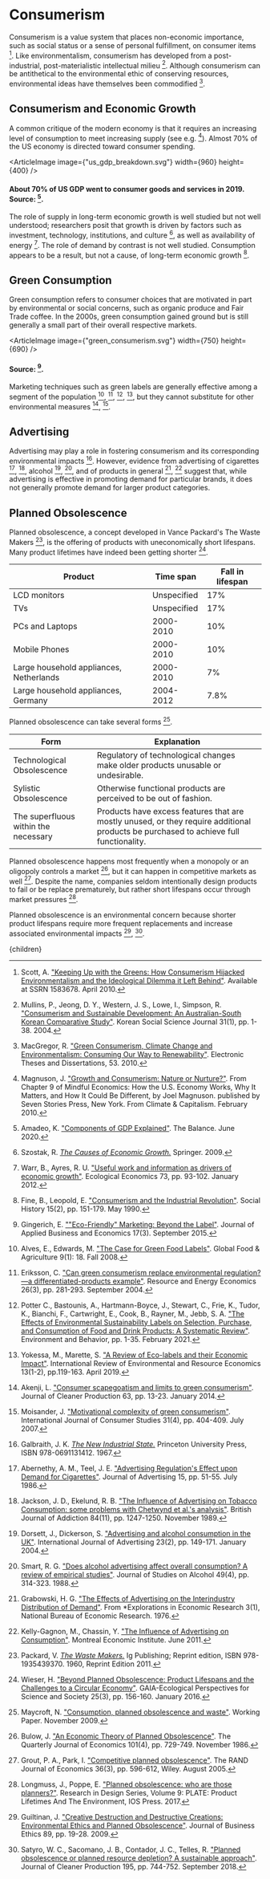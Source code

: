 


# Consumerism

Consumerism is a value system that places non-economic importance, such as social status or a sense of personal fulfillment, on consumer items [^25]. Like environmentalism, consumerism has developed from a post-industrial, post-materialistic intellectual milieu [^21]. Although consumerism can be antithetical to the environmental ethic of conserving resources, environmental ideas have themselves been commodified [^17].

## Consumerism and Economic Growth
A common critique of the modern economy is that it requires an increasing level of consumption to meet increasing supply (see e.g. [^18]). Almost 70% of the US economy is directed toward consumer spending.

<ArticleImage image={"us_gdp_breakdown.svg"} width={960} height={400} />
#### About 70% of US GDP went to consumer goods and services in 2019. Source: [^4].

The role of supply in long-term economic growth is well studied but not well understood; researchers posit that growth is driven by factors such as investment, technology, institutions, and culture [^27], as well as availability of energy [^28]. The role of demand by contrast is not well studied. Consumption appears to be a result, but not a cause, of long-term economic growth [^8].

## Green Consumption
Green consumption refers to consumer choices that are motivated in part by environmental or social concerns, such as organic produce and Fair Trade coffee. In the 2000s, green consumption gained ground but is still generally a small part of their overall respective markets.

<ArticleImage image={"green_consumerism.svg"} width={750} height={690} />
#### Source: [^10].

Marketing techniques such as green labels are generally effective among a segment of the population [^3], [^7], [^23], [^30], but they cannot substitute for other environmental measures [^2], [^20].

## Advertising
Advertising may play a role in fostering consumerism and its corresponding environmental impacts [^9]. However, evidence from advertising of cigarettes [^1], [^14], alcohol [^6], [^26], and of products in general [^11], [^15] suggest that, while advertising is effective in promoting demand for particular brands, it does not generally promote demand for larger product categories.

## Planned Obsolescence
Planned obsolescence, a concept developed in Vance Packard's The Waste Makers [^22], is the offering of products with uneconomically short lifespans. Many product lifetimes have indeed been getting shorter [^29].

<div className="table-wrapper">

| Product | 	Time span	 | Fall in lifespan |
| --- | --- | --- |
| LCD monitors | Unspecified | 17% |
| TVs | Unspecified | 17% |
| PCs and Laptops | 2000-2010 | 10% |
| Mobile Phones | 2000-2010 | 10% |
| Large household appliances, Netherlands | 2000-2010 | 7% |
| Large household appliances, Germany | 2004-2012 | 7.8% |

</div>

Planned obsolescence can take several forms [^19].

<div className="table-wrapper">

| Form | Explanation |
| --- | --- |
| Technological Obsolescence | Regulatory of technological changes make older products unusable or undesirable. |
| Sylistic Obsolescence | Otherwise functional products are perceived to be out of fashion. |
| The superfluous within the necessary | Products have excess features that are mostly unused, or they require additional products be purchased to achieve full functionality. |

</div>

Planned obsolescence happens most frequently when a monopoly or an oligopoly controls a market [^5], but it can happen in competitive markets as well [^12]. Despite the name, companies seldom intentionally design products to fail or be replace prematurely, but rather short lifespans occur through market pressures [^16].

Planned obsolescence is an environmental concern because shorter product lifespans require more frequent replacements and increase associated environmental impacts [^13], [^24].

<RegulationsOnProductLifeSolution />

[^1]: Abernethy, A. M., Teel, J. E. ["Advertising Regulation's Effect upon Demand for Cigarettes"](https://www.tandfonline.com/doi/abs/10.1080/00913367.1986.10673038). Journal of Advertising 15, pp. 51-55. July 1986.

[^2]: Akenji, L. ["Consumer scapegoatism and limits to green consumerism"](https://www.sciencedirect.com/science/article/abs/pii/S0959652613003405). Journal of Cleaner Production 63, pp. 13-23. January 2014.

[^3]: Alves, E., Edwards, M. ["The Case for Green Food Labels"](https://digitalcommons.wcl.american.edu/sdlp/vol9/iss1/18/). Global Food & Agriculture 9(1): 18. Fall 2008.

[^4]: Amadeo, K. ["Components of GDP Explained"](https://www.thebalance.com/components-of-gdp-explanation-formula-and-chart-3306015). The Balance. June 2020.

[^5]: Bulow, J. ["An Economic Theory of Planned Obsolescence"](https://academic.oup.com/qje/article-abstract/101/4/729/1840176). The Quarterly Journal of Economics 101(4), pp. 729-749. November 1986.

[^6]: Dorsett, J., Dickerson, S. ["Advertising and alcohol consumption in the UK"](https://www.tandfonline.com/doi/abs/10.1080/02650487.2004.11072878). International Journal of Advertising 23(2), pp. 149-171. January 2004.

[^7]: Eriksson, C. ["Can green consumerism replace environmental regulation?—a differentiated-products example"](https://www.sciencedirect.com/science/article/abs/pii/S0928765503000666). Resource and Energy Economics 26(3), pp. 281-293. September 2004.

[^8]: Fine, B., Leopold, E. ["Consumerism and the Industrial Revolution"](https://www.researchgate.net/publication/240530753_Consumerism_and_the_Industrial_Revolution). Social History 15(2), pp. 151-179. May 1990.

[^9]: Galbraith, J. K. [*The New Industrial State.*](https://www.amazon.com/Industrial-Madison-Library-American-Politics/dp/0691131414) Princeton University Press, ISBN 978-0691131412. 1967.

[^10]: Gingerich, E. [""Eco-Friendly" Marketing: Beyond the Label"](https://scholar.valpo.edu/cba_fac_pub/15/). Journal of Applied Business and Economics 17(3). September 2015.

[^11]: Grabowski, H. G. ["The Effects of Advertising on the Interindustry Distribution of Demand"](https://www.nber.org/system/files/chapters/c9078/c9078.pdf). From *Explorations in Economic Research 3(1), National Bureau of Economic Research. 1976.

[^12]: Grout, P. A., Park, I. ["Competitive planned obsolescence"](https://www.jstor.org/stable/4135231). The RAND Journal of Economics 36(3), pp. 596-612, Wiley. August 2005.

[^13]: Guiltinan, J. ["Creative Destruction and Destructive Creations: Environmental Ethics and Planned Obsolescence"](https://link.springer.com/article/10.1007/s10551-008-9907-9). Journal of Business Ethics 89, pp. 19-28. 2009.

[^14]: Jackson, J. D., Ekelund, R. B. ["The Influence of Advertising on Tobacco Consumption: some problems with Chetwynd et al.'s analysis"](https://onlinelibrary.wiley.com/doi/abs/10.1111/j.1360-0443.1989.tb00719.x). British Journal of Addiction 84(11), pp. 1247-1250. November 1989.

[^15]: Kelly-Gagnon, M., Chassin, Y. ["The Influence of Advertising on Consumption"](https://www.iedm.org/files/note0611_en.pdf). Montreal Economic Institute. June 2011.

[^16]: Longmuss, J., Poppe, E. ["Planned obsolescence: who are those planners?"](https://ebooks.iospress.nl/volumearticle/47873). Research in Design Series, Volume 9: PLATE: Product Lifetimes And The Environment, IOS Press. 2017.

[^17]: MacGregor, R. ["Green Consumerism, Climate Change and Environmentalism: Consuming Our Way to Renewability"](https://scholar.uwindsor.ca/cgi/viewcontent.cgi?article=1052&context=etd). Electronic Theses and Dissertations, 53. 2010.

[^18]: Magnuson, J. ["Growth and Consumerism: Nature or Nurture?"](https://climateandcapitalism.com/2010/02/24/growth-and-consumerism-nature-or-nurture/). From Chapter 9 of Mindful Economics: How the U.S. Economy Works, Why It Matters, and How It Could Be Different, by Joel Magnuson. published by Seven Stories Press, New York. From Climate & Capitalism. February 2010.

[^19]: Maycroft, N. ["Consumption, planned obsolescence and waste"](http://eprints.lincoln.ac.uk/id/eprint/2062/). Working Paper. November 2009.

[^20]: Moisander, J. ["Motivational complexity of green consumerism"](https://onlinelibrary.wiley.com/doi/abs/10.1111/j.1470-6431.2007.00586.x). International Journal of Consumer Studies 31(4), pp. 404-409. July 2007.

[^21]: Mullins, P., Jeong, D. Y., Western, J. S., Lowe, I., Simpson, R. ["Consumerism and Sustainable Development: An Australian-South Korean Comparative Study"](http://journal.kci.go.kr/kssj/archive/articleView?artiId=ART001140275). Korean Social Science Journal 31(1), pp. 1-38. 2004.

[^22]: Packard, V. [*The Waste Makers.*](https://www.amazon.com/Waste-Makers-Vance-Packard/dp/1935439375) Ig Publishing; Reprint edition, ISBN 978-1935439370. 1960, Reprint Edition 2011.

[^23]: Potter C., Bastounis, A., Hartmann-Boyce, J., Stewart, C., Frie, K., Tudor, K., Bianchi, F., Cartwright, E., Cook, B., Rayner, M., Jebb, S. A. ["The Effects of Environmental Sustainability Labels on Selection, Purchase, and Consumption of Food and Drink Products: A Systematic Review"](https://journals.sagepub.com/doi/full/10.1177/0013916521995473). Environment and Behavior, pp. 1-35. February 2021.

[^24]: Satyro, W. C., Sacomano, J. B., Contador, J. C., Telles, R. ["Planned obsolescence or planned resource depletion? A sustainable approach"](https://www.sciencedirect.com/science/article/abs/pii/S0959652618315695). Journal of Cleaner Production 195, pp. 744-752. September 2018.

[^25]: Scott, A. ["Keeping Up with the Greens: How Consumerism Hijacked Environmentalism and the Ideological Dilemma it Left Behind"](https://papers.ssrn.com/sol3/papers.cfm?abstract_id=1583678). Available at SSRN 1583678. April 2010.

[^26]: Smart, R. G. ["Does alcohol advertising affect overall consumption? A review of empirical studies"](https://www.jsad.com/doi/abs/10.15288/jsa.1988.49.314). Journal of Studies on Alcohol 49(4), pp. 314-323. 1988.

[^27]: Szostak, R. [*The Causes of Economic Growth.*](https://link.springer.com/book/10.1007%2F978-3-540-92282-7) Springer. 2009.

[^28]: Warr, B., Ayres, R. U. ["Useful work and information as drivers of economic growth"](https://www.sciencedirect.com/science/article/abs/pii/S0921800911003685). Ecological Economics 73, pp. 93-102. January 2012.

[^29]: Wieser, H. ["Beyond Planned Obsolescence: Product Lifespans and the Challenges to a Circular Economy"](https://www.ingentaconnect.com/content/oekom/gaia/2016/00000025/00000003/art00006). GAIA-Ecological Perspectives for Science and Society 25(3), pp. 156-160. January 2016.

[^30]: Yokessa, M., Marette, S. ["A Review of Eco-labels and their Economic Impact"](https://www.researchgate.net/publication/332686417_A_Review_of_Eco-labels_and_their_Economic_Impact). International Review of Environmental and Resource Economics 13(1-2), pp.119-163. April 2019.

  <Article 
    focusAreaUrl={focusAreaUrl} 
    hierarchy={hierarchy} 
    site={site}
  >
    {children}
  </Article>